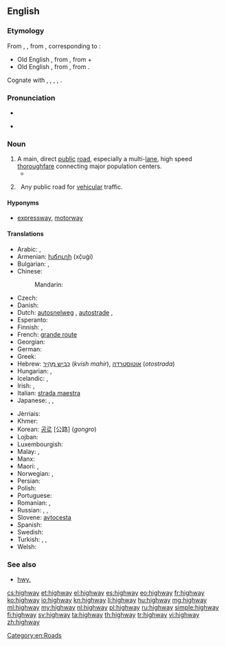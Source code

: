 ==English==
{{wikipedia|lang=en}}

===Etymology===
From {{etyl|enm|en}} {{term|heiȝwai|lang=enm}}, {{term|heiȝwei|lang=enm}}, from {{etyl|ang|en}} {{term|heahweg|hēahweġ|main road, highway|lang=ang}}, corresponding to {{compound|high|way}}:
* Old English {{term|heah|hēah|of great height, tall|lang=ang}}, from {{etyl|gem-pro|en}} {{term/t|gem-pro|*hauhaz}}, from {{etyl|ine-pro|en}} {{term/t|ine-pro|*kowkos||hill}} +
* Old English {{term|weg|weġ|lang=ang|road, path}}, from {{etyl|gem-pro|en}} {{term/t|gem-pro|*wegaz}}, from {{etyl|ine-pro|en}} {{term/t|ine-pro|*weǵʰ-||to move}}.
Cognate with {{etyl|sco|-}} {{term|heaway|lang=sco}}, {{term|heway|lang=sco}}, {{term|hieway|lang=sco}}, {{term|hichway|lang=sco}}, {{term|heichway||highway|lang=sco}}.

===Pronunciation===
* {{IPA|/ˈhaɪweɪ/}}
* {{audio|en-us-highway.ogg|Audio (US)}}
*: {{rhymes|aɪweɪ}}

===Noun===
{{en-noun}}

# A main, direct [[public]] [[road]], especially a multi-[[lane]], high speed [[thoroughfare]] connecting major population centers.
#*{{quote-book|year=1963|author={{w|Margery Allingham}}|title={{w|The China Governess}}
|chapter=7|url=http://openlibrary.org/works/OL2004261W
|passage=The '''highway''' to the East Coast which ran through the borough of Ebbfield had always been a main road and even now, despite the vast garages, the pylons and the gaily painted factory glasshouses which had sprung up beside it, there still remained an occasional trace of past cultures.}}
# {{context|rail|lang=en}}&nbsp; Any public road for [[vehicular]] traffic.

====Hyponyms====
* {{sense|main public road}} [[expressway]], [[motorway]]

====Translations====
{{trans-top|main public road}}
* Arabic: {{t-|ar|طريق|m|tr=tariiq}}, {{t-|ar|طريق عام|m|tr=Tariiq `aamm}}
* Armenian: [[խճուղի]] (xč̣uġi)
* Bulgarian: {{t-|bg|автомагистрала|f|tr=ávtomagistrála}}, {{t-|bg|автострада|f|tr=ávtostráda}}
* Chinese:
*: Mandarin: {{t-|cmn|公路|tr=gōnglù|sc=Hani}}
* Czech: {{t+|cs|dálnice}}
* Danish: {{t+|da|motorvej}}
* Dutch: [[autosnelweg]] {{m}}, [[autostrade]] {{f}}, {{t+|nl|snelweg|m}}
* Esperanto: {{t-|eo|ŝoseo}}
* Finnish: {{t-|fi|päätie}}, {{t+|fi|valtatie}}
* French: [[grande route]] {{f}}
* Georgian: {{t-|ka|გზატკეცილი|tr=gzatketsili|sc=Geor}}
* German: {{t+|de|Autobahn|f}}
* Greek: {{t+|el|αυτοκινητόδρομος|m|tr=aftokinitódromos}}
* Hebrew: [[כביש מהיר|כְּבִיש מַהִיר]] (''kvish mahir''), [[אוטוסטרדה]] (''otostrada'')
* Hungarian: {{t+|hu|autópálya}}, {{t+|hu|országút}}
* Icelandic: {{t+|is|hraðbraut|f}}, {{t-|is|þjóðvegur|m}}
* Irish: {{t-|ga|mórbhealach|m}}, {{t-|ga|mórbhóthar|m}}
* Italian: [[strada maestra]] {{f}}
* Japanese: {{t+|ja|公道|tr=こうどう, kōdō}}, {{t+|ja|街道|tr=かいどう, kaidō}}, {{t+|ja|公路|tr=こうろ, kōro}}
{{trans-mid}}
* Jèrriais: {{tø|roa-jer|grand'c'mîn|m}}
* Khmer: {{t-|km|ផ្លូវធំ|sc=Khmr|tr=pləv tʰom}}
* Korean: [[공로]] [公路] (''gongro'')
* Lojban: {{t-|jbo|dargu}}
* Luxembourgish: {{t-|lb|Schnellstrossen}}
* Malay: {{t-|ms|jalan raya}}, {{t-|ms|lebuh raya}}
* Manx: {{t-|gv|ard-raad|m}}
* Maori: {{t|mi|huanui}}, {{t|mi|huarahi}}
* Norwegian: {{t+|no|motorvei}}, {{t-|no|motorveg}}
* Persian: {{t|fa|بزرگراه|tr=''bozorgrâh''}}
* Polish: {{t+|pl|autostrada|f}}
* Portuguese: {{t+|pt|rodovia|f}}
* Romanian: {{t-|ro|autostradă|f}}, {{t+|ro|șosea}}
* Russian: {{qualifier|indeclinable}} {{t+|ru|шоссе|n|tr=šossé}}, {{t+|ru|магистраль|f|tr=magistrál’}}, {{t+|ru|автострада|f|tr=avtostráda}}
* Slovene: [[avtocesta]] {{f}}
* Spanish: {{t+|es|carretera|f}}
* Swedish: {{t+|sv|motorväg|c}}
* Turkish: {{t+|tr|otoyol}}, {{t+|tr|otoban}}, {{t-|tr|anayol}}
* Welsh: {{t-|cy|priffordd|f}}
{{trans-bottom}}

===See also===
* [[hwy.]]

[[Category:en:Roads]]

[[cs:highway]]
[[et:highway]]
[[el:highway]]
[[es:highway]]
[[eo:highway]]
[[fr:highway]]
[[ko:highway]]
[[io:highway]]
[[kn:highway]]
[[li:highway]]
[[hu:highway]]
[[mg:highway]]
[[ml:highway]]
[[my:highway]]
[[nl:highway]]
[[pl:highway]]
[[ru:highway]]
[[simple:highway]]
[[fi:highway]]
[[sv:highway]]
[[ta:highway]]
[[th:highway]]
[[tr:highway]]
[[vi:highway]]
[[zh:highway]]